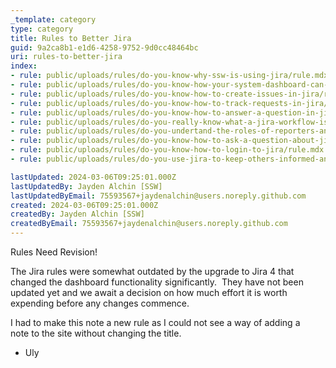 ```yaml
---
_template: category
type: category
title: Rules to Better Jira
guid: 9a2ca8b1-e1d6-4258-9752-9d0cc48464bc
uri: rules-to-better-jira
index:
- rule: public/uploads/rules/do-you-know-why-ssw-is-using-jira/rule.mdx
- rule: public/uploads/rules/do-you-know-how-your-system-dashboard-can-help-you-this-is-the-most-important-feature-in-jira/rule.mdx
- rule: public/uploads/rules/do-you-know-how-to-create-issues-in-jira/rule.mdx
- rule: public/uploads/rules/do-you-know-how-to-track-requests-in-jira/rule.mdx
- rule: public/uploads/rules/do-you-know-how-to-answer-a-question-in-jira/rule.mdx
- rule: public/uploads/rules/do-you-really-know-what-a-jira-workflow-is/rule.mdx
- rule: public/uploads/rules/do-you-undertand-the-roles-of-reporters-and-assignees-and-their-responsibilities/rule.mdx
- rule: public/uploads/rules/do-you-know-how-to-ask-a-question-about-jira-or-make-a-request-for-a-jira-improvement/rule.mdx
- rule: public/uploads/rules/do-you-know-how-to-login-to-jira/rule.mdx
- rule: public/uploads/rules/do-you-use-jira-to-keep-others-informed-and-not-hold-them-up/rule.mdx

lastUpdated: 2024-03-06T09:25:01.000Z
lastUpdatedBy: Jayden Alchin [SSW]
lastUpdatedByEmail: 75593567+jaydenalchin@users.noreply.github.com
created: 2024-03-06T09:25:01.000Z
createdBy: Jayden Alchin [SSW]
createdByEmail: 75593567+jaydenalchin@users.noreply.github.com
---
```

Rules Need Revision!

The Jira rules were somewhat outdated by the upgrade to Jira 4 that changed the dashboard functionality significantly.  They have not been updated yet and we await a decision on how much effort it is worth expending before any changes commence.

I had to make this note a new rule as I could not see a way of adding a note to the site without changing the title.

* Uly
